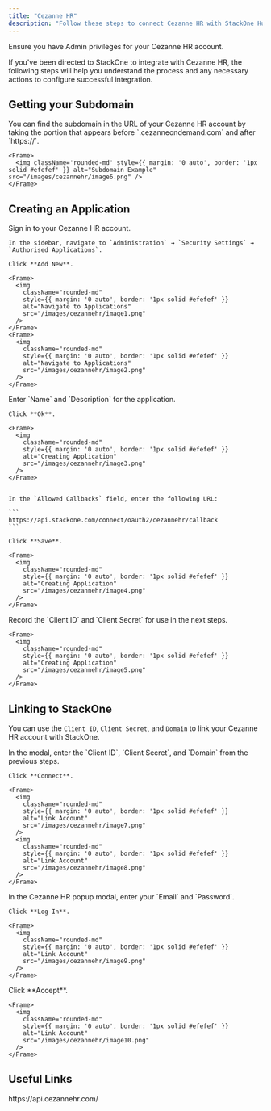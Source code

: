 ```yaml
---
title: "Cezanne HR"
description: "Follow these steps to connect Cezanne HR with StackOne Hub successfully."
---
```



<Warning>
  Ensure you have Admin privileges for your Cezanne HR account.
</Warning>

If you've been directed to StackOne to integrate with Cezanne HR, the following steps will help you understand the process and any necessary actions to configure successful integration.

## Getting your Subdomain

<Steps>
  <Step title="Find the Subdomain">
    You can find the subdomain in the URL of your Cezanne HR account by taking the portion that appears before `.cezanneondemand.com` and after `https://`.

    <Frame>
      <img className='rounded-md' style={{ margin: '0 auto', border: '1px solid #efefef' }} alt="Subdomain Example" src="/images/cezannehr/image6.png" />
    </Frame>
  </Step>
</Steps>

## Creating an Application

<Steps>
  <Step title="Navigate to Applications">
    Sign in to your Cezanne HR account.

    In the sidebar, navigate to `Administration` → `Security Settings` → `Authorised Applications`.

    Click **Add New**.

    <Frame>
      <img
        className="rounded-md"
        style={{ margin: '0 auto', border: '1px solid #efefef' }}
        alt="Navigate to Applications"
        src="/images/cezannehr/image1.png"
      />
    </Frame>
    <Frame>
      <img
        className="rounded-md"
        style={{ margin: '0 auto', border: '1px solid #efefef' }}
        alt="Navigate to Applications"
        src="/images/cezannehr/image2.png"
      />
    </Frame>
    
  </Step>

  <Step title="Creating an Application">
    Enter `Name` and `Description` for the application.

    Click **Ok**.

    <Frame>
      <img
        className="rounded-md"
        style={{ margin: '0 auto', border: '1px solid #efefef' }}
        alt="Creating Application"
        src="/images/cezannehr/image3.png"
      />
    </Frame>


    In the `Allowed Callbacks` field, enter the following URL:

    ```
    https://api.stackone.com/connect/oauth2/cezannehr/callback
    ```

    Click **Save**.

    <Frame>
      <img
        className="rounded-md"
        style={{ margin: '0 auto', border: '1px solid #efefef' }}
        alt="Creating Application"
        src="/images/cezannehr/image4.png"
      />
    </Frame>
      
  </Step>

  <Step title="Note Client ID and Client Secret">
    Record the `Client ID` and `Client Secret` for use in the next steps.

    <Frame>
      <img
        className="rounded-md"
        style={{ margin: '0 auto', border: '1px solid #efefef' }}
        alt="Creating Application"
        src="/images/cezannehr/image5.png"
      />
    </Frame>
  </Step>
</Steps>

## Linking to StackOne

You can use the `Client ID`, `Client Secret`, and `Domain` to link your Cezanne HR account with StackOne.

<Steps>
  <Step title="Link Cezanne HR Account">
    In the modal, enter the `Client ID`, `Client Secret`, and `Domain` from the previous steps.

    Click **Connect**.

    <Frame>
      <img
        className="rounded-md"
        style={{ margin: '0 auto', border: '1px solid #efefef' }}
        alt="Link Account"
        src="/images/cezannehr/image7.png"
      />
      <img
        className="rounded-md"
        style={{ margin: '0 auto', border: '1px solid #efefef' }}
        alt="Link Account"
        src="/images/cezannehr/image8.png"
      />
    </Frame>
  </Step>

  <Step title="Enter Login Details">
    In the Cezanne HR popup modal, enter your `Email` and `Password`.

    Click **Log In**.

    <Frame>
      <img
        className="rounded-md"
        style={{ margin: '0 auto', border: '1px solid #efefef' }}
        alt="Link Account"
        src="/images/cezannehr/image9.png"
      />
    </Frame>
  </Step>

  <Step title="Authorize Request">
    Click **Accept**.

    <Frame>
      <img
        className="rounded-md"
        style={{ margin: '0 auto', border: '1px solid #efefef' }}
        alt="Link Account"
        src="/images/cezannehr/image10.png"
      />
    </Frame>
  </Step>
</Steps>

<IntegrationFooter />

## Useful Links
<Card title="API Reference" icon="link" href="https://api.cezannehr.com/">
   https://api.cezannehr.com/
</Card>